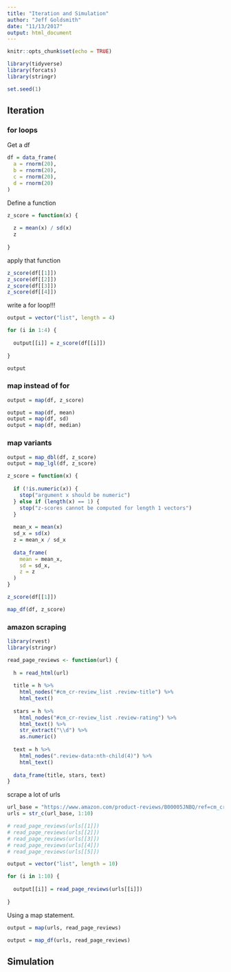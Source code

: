 ```yaml
---
title: "Iteration and Simulation"
author: "Jeff Goldsmith"
date: "11/13/2017"
output: html_document
---
```


```r
knitr::opts_chunk$set(echo = TRUE)

library(tidyverse)
library(forcats)
library(stringr)

set.seed(1)
```

## Iteration

### for loops

Get a df

```r
df = data_frame(
  a = rnorm(20),
  b = rnorm(20),
  c = rnorm(20),
  d = rnorm(20)
)
```

Define a function
```r
z_score = function(x) {
  
  z = mean(x) / sd(x)
  z
  
}
```

apply that function

```r
z_score(df[[1]])
z_score(df[[2]])
z_score(df[[3]])
z_score(df[[4]])
```

write a for loop!!!

```r
output = vector("list", length = 4)

for (i in 1:4) {
  
  output[[i]] = z_score(df[[i]])
  
}

output
```

### map instead of for

```r
output = map(df, z_score)
```

```r
output = map(df, mean)
output = map(df, sd)
output = map(df, median)
```

### map variants

```r
output = map_dbl(df, z_score)
output = map_lgl(df, z_score)

```

```r
z_score = function(x) {
  
  if (!is.numeric(x)) {
    stop("argument x should be numeric")
  } else if (length(x) == 1) {
    stop("z-scores cannot be computed for length 1 vectors")
  }
  
  mean_x = mean(x)
  sd_x = sd(x)
  z = mean_x / sd_x
  
  data_frame(
    mean = mean_x, 
    sd = sd_x,
    z = z
  )
}
```


```r
z_score(df[[1]])

map_df(df, z_score)
```


### amazon scraping

```r
library(rvest)
library(stringr)

read_page_reviews <- function(url) {
  
  h = read_html(url)
  
  title = h %>%
    html_nodes("#cm_cr-review_list .review-title") %>%
    html_text()
  
  stars = h %>%
    html_nodes("#cm_cr-review_list .review-rating") %>%
    html_text() %>%
    str_extract("\\d") %>%
    as.numeric()
  
  text = h %>%
    html_nodes(".review-data:nth-child(4)") %>%
    html_text()
  
  data_frame(title, stars, text)
}
```

scrape a lot of urls

```r
url_base = "https://www.amazon.com/product-reviews/B00005JNBQ/ref=cm_cr_arp_d_viewopt_rvwer?ie=UTF8&reviewerType=avp_only_reviews&sortBy=recent&pageNumber="
urls = str_c(url_base, 1:10)

# read_page_reviews(urls[[1]])
# read_page_reviews(urls[[2]])
# read_page_reviews(urls[[3]])
# read_page_reviews(urls[[4]])
# read_page_reviews(urls[[5]])

output = vector("list", length = 10)

for (i in 1:10) {
  
  output[[i]] = read_page_reviews(urls[[i]])
  
}
```

Using a map statement.

```r
output = map(urls, read_page_reviews)
```

```r
output = map_df(urls, read_page_reviews)
```




## Simulation
